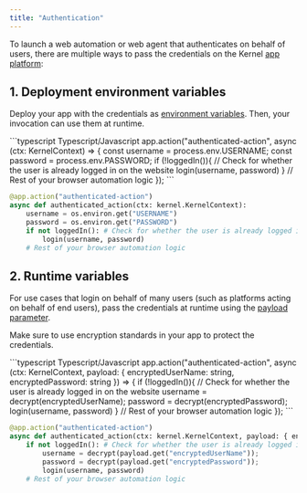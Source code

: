 ```yaml
---
title: "Authentication"
---
```


To launch a web automation or web agent that authenticates on behalf of users, there are multiple ways to pass the credentials on the Kernel [app platform](/build/develop):

## 1. Deployment environment variables
Deploy your app with the credentials as [environment variables](/deploy#environment-variables). Then, your invocation can use them at runtime.

<CodeGroup>
```typescript Typescript/Javascript
app.action("authenticated-action", async (ctx: KernelContext) => {
    const username = process.env.USERNAME;
    const password = process.env.PASSWORD;
    if (!loggedIn()){ // Check for whether the user is already logged in on the website
        login(username, password)
    }
    // Rest of your browser automation logic
});
```

```python Python
@app.action("authenticated-action")
async def authenticated_action(ctx: kernel.KernelContext):
    username = os.environ.get("USERNAME")
    password = os.environ.get("PASSWORD")
    if not loggedIn(): # Check for whether the user is already logged in on the website
        login(username, password)
    # Rest of your browser automation logic
```
</CodeGroup>

## 2. Runtime variables
For use cases that login on behalf of many users (such as platforms acting on behalf of end users), pass the credentials at runtime using the [payload parameter](/invoke#payload-parameter).

Make sure to use encryption standards in your app to protect the credentials.

<CodeGroup>
```typescript Typescript/Javascript
app.action("authenticated-action", async (ctx: KernelContext, payload: { encryptedUserName: string, encryptedPassword: string }) => {
    if (!loggedIn()){ // Check for whether the user is already logged in on the website
        username = decrypt(encryptedUserName);
        password = decrypt(encryptedPassword);
        login(username, password)
    }
    // Rest of your browser automation logic
});
```

```python Python
@app.action("authenticated-action")
async def authenticated_action(ctx: kernel.KernelContext, payload: { encryptedUserName: str, encryptedPassword: str }):
    if not loggedIn(): # Check for whether the user is already logged in on the website
        username = decrypt(payload.get("encryptedUserName"));
        password = decrypt(payload.get("encryptedPassword"));
        login(username, password)
    # Rest of your browser automation logic
```
</CodeGroup>